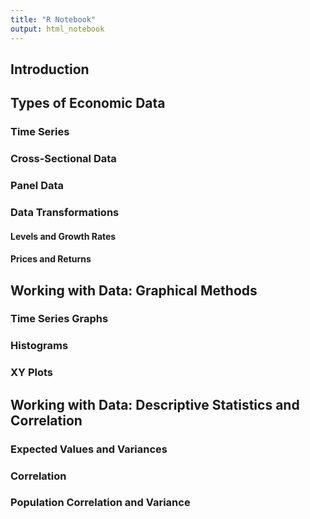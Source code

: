 ```yaml
---
title: "R Notebook"
output: html_notebook
---
```


## Introduction

## Types of Economic Data

### Time Series


### Cross-Sectional Data


### Panel Data



### Data Transformations


#### Levels and Growth Rates


#### Prices and Returns


## Working with Data: Graphical Methods


### Time Series Graphs


### Histograms


### XY Plots


## Working with Data: Descriptive Statistics and Correlation


### Expected Values and Variances


### Correlation


### Population Correlation and Variance


